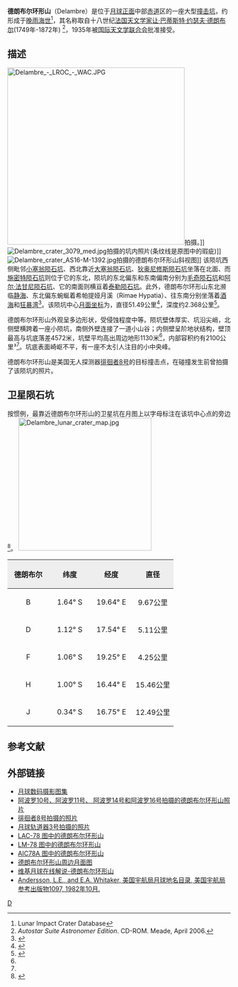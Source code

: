 {{lunar crater data|
 image=Delambre LO iv 089 h3.jpg|
 caption=[[月球轨道器4号|月球轨道器4号]]拍摄的图像|
 latitude=1.94|
 N_or_S=S|
 longitude=17.39|
 E_or_W=E|
 diameter=51.49公里|
 depth=2.368公里|
 colong=342|
 eponym=[[让·巴蒂斯特·约瑟夫·德朗布尔|让·巴·约·德朗布尔]]}}
'''德朗布尔环形山'''（Delambre）是位于[[月球正面|月球正面]]中部[[赤道|赤道]]区的一座大型[[撞击坑|撞击坑]]，约形成于[[晚雨海世|晚雨海世]]<ref name=LICD>Lunar Impact Crater Database</ref>，其名称取自十八世纪[[法国|法国]][[天文学家|天文学家]][[让·巴蒂斯特·约瑟夫·德朗布尔|让·巴蒂斯特·约瑟夫·德朗布尔]](1749年-1872年) <ref name="a">''Autostar Suite Astronomer Edition''. CD-ROM. Meade, April 2006.</ref>，1935年被[[国际天文学联合会|国际天文学联合会]]批准接受。

==描述==
[[Image:Delambre_-_LROC_-_WAC.JPG|400px]]拍摄。]]
[[Image:Delambre_crater_3079_med.jpg|thumb]]拍摄的坑内照片(条纹线是原图中的瑕疵)]]
[[Image:Delambre_crater_AS16-M-1392.jpg|thumb]]拍摄的德朗布尔环形山斜视图]]
该陨坑西侧毗邻[[小塞翁陨石坑|小塞翁陨石坑]]、西北靠近[[大塞翁陨石坑|大塞翁陨石坑]]、[[狄奥尼修斯陨石坑|狄奥尼修斯陨石坑]]坐落在北面、而[[施密特陨石坑|施密特陨石坑]]则位于它的东北，陨坑的东北偏东和东南偏南分别为[[毛奇陨石坑|毛奇陨石坑]]和[[阿尔·法甘尼陨石坑|阿尔·法甘尼陨石坑]]、它的南面则横亘着[[泰勒陨石坑|泰勒陨石坑]]。此外，德朗布尔环形山东北濒临[[静海|静海]]、东北偏东蜿蜒着希帕提娅月溪（Rimae Hypatia）、往东南分别坐落着[[酒海|酒海]]和[[狂暴湾|狂暴湾]]<ref>{{Cite web |url=http://planetarynames.wr.usgs.gov/images/Lunar/lac_78_lo.pdf |title=Crater Delambre on LAC-78 map. |accessdate=2016-09-02 |archive-date=2011-10-17 |archive-url=https://web.archive.org/web/20111017192136/http://planetarynames.wr.usgs.gov/images/Lunar/lac_78_lo.pdf |dead-url=no }}</ref>。该陨坑中心[[月面坐标|月面坐标]]为{{Coord|1.94|S|17.39|E|globe:Moon|nogoogle=1|noosm=1}}，直径51.49公里<ref name="IAU">{{Cite web |url=http://planetarynames.wr.usgs.gov/Feature/1467 |title=Directory of the International Astronomical Union |access-date=2016-09-02 |archive-date=2017-12-01 |archive-url=https://web.archive.org/web/20171201201448/https://planetarynames.wr.usgs.gov/Feature/1467 }}</ref>，深度约2.368公里<ref>{{Cite web |url=http://fisherka.csolutionshosting.net/astronote/plan/craterdepth/html/CraterDepthFeatureNameWestfall.html |title=John E. Westfall's Atlas of the Lunar Terminator, Cambridge Univ. Press (2000) |accessdate=2016-09-02 |archive-date=2014-12-18 |archive-url=https://archive.today/20141218234310/http://fisherka.csolutionshosting.net/astronote/plan/craterdepth/html/CraterDepthFeatureNameWestfall.html |dead-url=yes }}</ref>。

德朗布尔环形山外观呈多边形状，受侵蚀程度中等。陨坑壁体厚实、坑沿尖峭，北侧壁横跨着一座小陨坑，南侧外壁连接了一道小山谷；内侧壁呈阶地状结构，壁顶最高与坑底落差4572米，坑壁平均高出周边地形1130米<ref name="LICD"/>，内部容积约有2100公里³<ref name="LICD"/>。坑底表面崎岖不平，有一座不太引人注目的小中央峰。

德朗布尔环形山是美国无人探测器[[徘徊者8号|徘徊者8号]]的目标撞击点，在碰撞发生前曾拍摄了该陨坑的照片。

==卫星陨石坑==
按惯例，最靠近德朗布尔环形山的卫星坑在月图上以字母标注在该坑中心点的旁边<ref>{{cite book 
 | author=Bussey, B. 
 | author-link=Ben Bussey 
 | author2=Spudis, P. 
 | author2-link=Paul Spudis 
 | date=2004 | title=The Clementine Atlas of the Moon
 | publisher=Cambridge University Press | location=New York
 | isbn=0-521-81528-2 }}</ref>。
[[Image:Delambre_lunar_crater_map.jpg|300px]]

{| class="wikitable"
!width="25%" style="background:#eeeeee;" |德朗布尔
!width="25%" style="background:#eeeeee;" |纬度
!width="25%" style="background:#eeeeee;" |经度
!width="25%" style="background:#eeeeee;" |直径
|-
|align="center"|B
|align="center"|1.64° S
|align="center"|19.64° E
|align="center"|9.67公里
|-
|align="center"|D
|align="center"|1.12° S
|align="center"|17.54° E
|align="center"|5.11公里
|-
|align="center"|F
|align="center"|1.06° S
|align="center"|19.25° E
|align="center"|4.25公里
|-
|align="center"|H
|align="center"|1.00° S
|align="center"|16.44° E
|align="center"|15.46公里
|-
|align="center"|J
|align="center"|0.34° S
|align="center"|16.75° E
|align="center"|12.49公里
|}{{clear}}
==参考文献==
{{Reflist}}
==外部链接==
* [http://www.lpi.usra.edu/resources/lunar_orbiter/bin/srch_nam.shtml?Delambre%7C0 月球数码摄影图集] {{Wayback|url=http://www.lpi.usra.edu/resources/lunar_orbiter/bin/srch_nam.shtml?Delambre%7C0 |date=20201127015023 }}
* [http://www.lpi.usra.edu/resources/apollo/search/feature/?feature=Delambre 阿波罗10号、阿波罗11号、 阿波罗14号和阿波罗16号拍摄的德朗布尔环形山照片] {{Wayback|url=http://www.lpi.usra.edu/resources/apollo/search/feature/?feature=Delambre |date=20201129221624 }}
* [http://www.lpi.usra.edu/resources/ranger/catalog/8/B/ 徘徊者8号拍摄的照片] {{Wayback|url=http://www.lpi.usra.edu/resources/ranger/catalog/8/B/ |date=20201127014928 }}
* [http://www.lpi.usra.edu/resources/lunarorbiter/frame/?3079 月球轨道器3号拍摄的照片] {{Wayback|url=http://www.lpi.usra.edu/resources/lunarorbiter/frame/?3079 |date=20210620124124 }}
* [http://www.lpi.usra.edu/resources/mapcatalog/LAC/lac78/ LAC-78 图中的德朗布尔环形山] {{Wayback|url=http://www.lpi.usra.edu/resources/mapcatalog/LAC/lac78/ |date=20160313013651 }}
* [http://www.lpi.usra.edu/resources/mapcatalog/LM/lm78/ LM-78 图中的德朗布尔环形山] {{Wayback|url=http://www.lpi.usra.edu/resources/mapcatalog/LM/lm78/ |date=20160304071911 }}
* [http://www.lpi.usra.edu/resources/mapcatalog/AIC/AIC78A/ AIC78A 图中的德朗布尔环形山] {{Wayback|url=http://www.lpi.usra.edu/resources/mapcatalog/AIC/AIC78A/ |date=20160429092440 }}
* [http://www.lpi.usra.edu/resources/mapcatalog/usgs/I546/ 德朗布尔环形山周边月面图] {{Wayback|url=http://www.lpi.usra.edu/resources/mapcatalog/usgs/I546/ |date=20160304070405 }}
* [http://the-moon.wikispaces.com/Delambre 维基月球在线解说-德朗布尔环形山] {{Webarchive|url=https://archive.is/20130105111348/http://the-moon.wikispaces.com/Delambre |date=2013-01-05 }}
* [http://planet4589.org/astro/lunar/RP-1097.pdf Andersson, L.E., and E.A. Whitaker, 美国宇航局月球地名目录, 美国宇航局参考出版物1097, 1982年10月.] {{Wayback|url=http://planet4589.org/astro/lunar/RP-1097.pdf |date=20141006125838 }}

[[Category:月球环形山|D]]
{{月球環形山 (C-F)}}